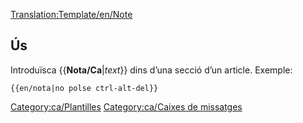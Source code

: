 [[Translation:Template/en/Note]]
<noinclude></noinclude>{{ca/Metacaixa d'avís| tipus = informació
| text  = <strong>Nota</strong><br>{{{1| Qui va afegir aquesta plantilla no va fixar una nota específica, per la qual cosa aquest quadre ha de ser esborrat o actualitzat}}}
}}<noinclude>

==Ús==
Introduïsca <nowiki>{{</nowiki>'''Nota/Ca'''|''text''<nowiki>}}</nowiki> dins d’una secció d’un article. Exemple:
<pre>{{en/nota|no polse ctrl-alt-del}}</pre>

[[Category:ca/Plantilles]][[Category:ca/Caixes de missatges]]</noinclude>